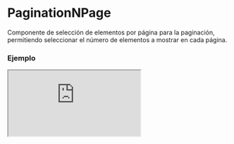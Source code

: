 
# PaginationNPage

Componente de selección de elementos por página para la paginación, permitiendo seleccionar el número de elementos a mostrar en cada página.

### Ejemplo

<Iframe src="https://fenextjs-component-storybook.vercel.app/iframe.html?args=&id=component-paginationnpage--index&viewMode=story" />

### Importacion

Para importar el componente PaginationNPage, se puede hacer desde fenextjs

```tsx copy
import { PaginationNPage } from "fenextjs";
```

### Parametros

| Parametro | Tipo | Requerido | Default | Descripcion |
| --------- | ---- | --------- | ------- | ----------- |
| className | string | no | '' | Clase CSS para el contenedor principal del componente de paginación. |
| defaultValue | string \| number | no |  | Valor por defecto de la opción seleccionada en el menú desplegable. |
| listNpage | Array\<\{ id: string \| number; text: string \}\> | no | [\{ id: "10", text: "10" \}, \{ id: "20", text: "20" \}, \{ id: "50", text: "50" \}, \{ id: "100", text: "100" \}, \{ id: "all", text: "All" \}] | Lista de opciones para el número de elementos por página que se puede seleccionar. |
| onChangeNPage | (value: string \| number) =\> void | no |  | Función de callback que se llama cuando cambia la opción seleccionada en el menú desplegable. |

### Storybook

Para ver el storybook del componente lo puede hacer con este [link](https://fenextjs-component-storybook.vercel.app/?path=/story/component-paginationnpage--index)

### Usos

- Componente de selección de número de elementos por página con valor por defecto de 20

```tsx copy
<PaginationNPage defaultValue="20" />
```

- Componente de selección de número de elementos por página con clases personalizadas

```tsx copy
<PaginationNPage className="custom-pagination-class" />
```

- Componente con callback en cambio de selección

```tsx copy
<PaginationNPage onChangeNPage={(value) => console.log('Elementos por página:', value)} />
```

